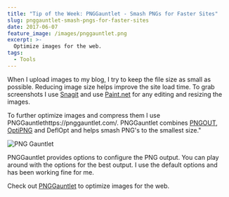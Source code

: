 ```yaml
---
title: "Tip of the Week: PNGGauntlet - Smash PNGs for Faster Sites"
slug: pnggauntlet-smash-pngs-for-faster-sites
date: 2017-06-07
feature_image: /images/pnggauntlet.png
excerpt: >-
  Optimize images for the web.
tags:
  - Tools
---
```

When I upload images to my blog, I try to keep the file size as small as possible. Reducing image size helps improve the site load time. To grab screenshots I use [Snagit](/blog/screenshots-with-snagit/) and use [Paint.net](/blog/paint-dot-net/) for any editing and resizing the images.

To further optimize images and compress them I use PNGGauntlethttps://pnggauntlet.com/. PNGGauntlet combines [PNGOUT](http://advsys.net/ken/util/pngout.htm), [OptiPNG](http://optipng.sourceforge.net/) and DeflOpt and helps smash PNG's to the smallest size."

![PNG Gauntlet](/images/pnggauntlet.png)

PNGGauntlet provides options to configure the PNG output. You can play around with the options for the best output. I use the default options and has been working fine for me.

Check out [PNGGauntlet](https://pnggauntlet.com/) to optimize images for the web.